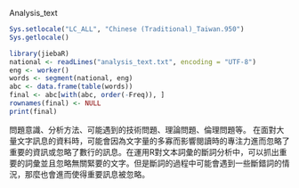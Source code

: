 Analysis_text

```{r president.seg, echo=TRUE}
Sys.setlocale("LC_ALL", "Chinese (Traditional)_Taiwan.950")
Sys.getlocale()

library(jiebaR)
national <- readLines("analysis_text.txt", encoding = "UTF-8")
eng <- worker()
words <- segment(national, eng)
abc <- data.frame(table(words))
final <- abc[with(abc, order(-Freq)), ]
rownames(final) <- NULL
print(final)
```

問題意識、分析方法、可能遇到的技術問題、理論問題、倫理問題等。
在面對大量文字訊息的資料時，可能會因為文字量的多寡而影響閱讀時的專注力進而忽略了重要的資訊或忽略了數行的訊息。在運用R對文本詞彙的斷詞分析中，可以抓出重要的詞彙並且忽略無關緊要的文字。但是斷詞的過程中可能會遇到一些斷錯詞的情況，那麼也會進而使得重要訊息被忽略。
